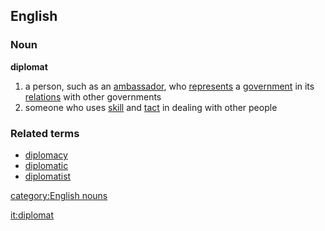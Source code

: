==English==
===Noun===
'''diplomat'''
# a person, such as an [[ambassador]], who [[represent]]s a [[government]] in its [[relation]]s with other governments
# someone who uses [[skill]] and [[tact]] in dealing with other people
===Related terms===
*[[diplomacy]]
*[[diplomatic]]
*[[diplomatist]]
[[category:English nouns]]

[[it:diplomat]]